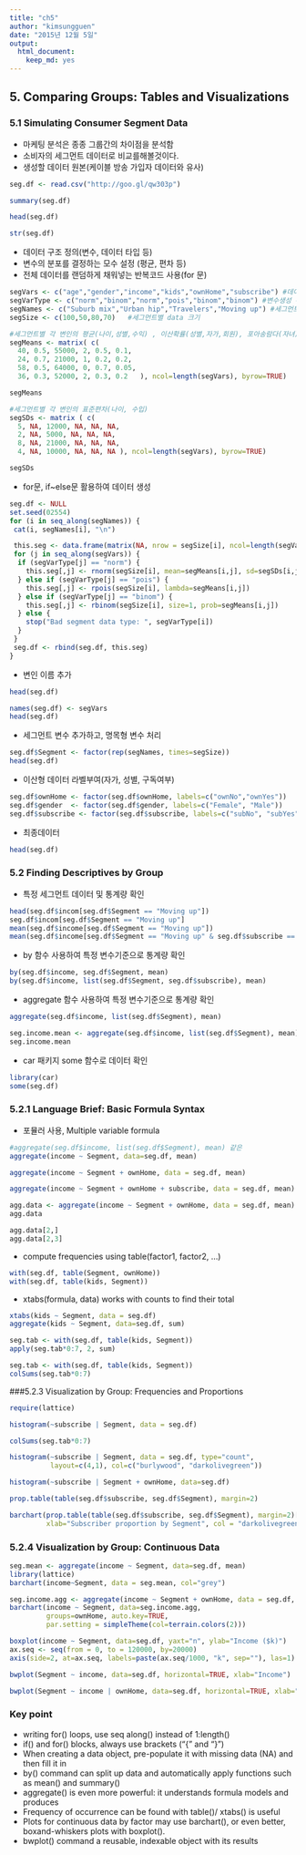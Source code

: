 ```yaml
---
title: "ch5"
author: "kimsungguen"
date: "2015년 12월 5일"
output: 
  html_document: 
    keep_md: yes
---
```


## 5. Comparing Groups: Tables and Visualizations
### 5.1 Simulating Consumer Segment Data
  - 마케팅 분석은 종종 그룹간의 차이점을 분석함
  - 소비자의 세그먼트 데이터로 비교를해볼것이다.
  - 생성할 데이터 원본(케이블 방송 가입자 데이터와 유사)

```r
seg.df <- read.csv("http://goo.gl/qw303p")
```

```r
summary(seg.df)
```


```r
head(seg.df)
```

```r
str(seg.df)
```


  - 데이터 구조 정의(변수, 데이터 타입 등)
  - 변수의 분포를 결정하는 모수 설정 (평균, 편차 등)
  - 전체 데이터를 랜덤하게 채워넣는 반복코드 사용(for 문)

```r
segVars <- c("age","gender","income","kids","ownHome","subscribe") #데이터 변수
segVarType <- c("norm","binom","norm","pois","binom","binom") #변수생성 확률분포
segNames <- c("Suburb mix","Urban hip","Travelers","Moving up") #세그먼트
segSize <- c(100,50,80,70)   #세그먼트별 data 크기

#세그먼트별 각 변인의 평균(나이,성별,수익) , 이산확률(성별,자가,회원), 포아송람다(자녀)
segMeans <- matrix( c(    
  40, 0.5, 55000, 2, 0.5, 0.1,
  24, 0.7, 21000, 1, 0.2, 0.2,
  58, 0.5, 64000, 0, 0.7, 0.05,
  36, 0.3, 52000, 2, 0.3, 0.2   ), ncol=length(segVars), byrow=TRUE)

segMeans
```

```r
#세그먼트별 각 변인의 표준편차(나이, 수입)
segSDs <- matrix ( c(
  5, NA, 12000, NA, NA, NA,
  2, NA, 5000, NA, NA, NA,
  8, NA, 21000, NA, NA, NA,
  4, NA, 10000, NA, NA, NA ), ncol=length(segVars), byrow=TRUE)

segSDs
```

  - for문, if~else문 활용하여 데이터 생성
```r
seg.df <- NULL
set.seed(02554)
for (i in seq_along(segNames)) { 
 cat(i, segNames[i], "\n")

 this.seg <- data.frame(matrix(NA, nrow = segSize[i], ncol=length(segVars)))
 for (j in seq_along(segVars)) {
  if (segVarType[j] == "norm") {
    this.seg[,j] <- rnorm(segSize[i], mean=segMeans[i,j], sd=segSDs[i,j])
  } else if (segVarType[j] == "pois") {
    this.seg[,j] <- rpois(segSize[i], lambda=segMeans[i,j])
  } else if (segVarType[j] == "binom") {
    this.seg[,j] <- rbinom(segSize[i], size=1, prob=segMeans[i,j])
  } else {
    stop("Bad segment data type: ", segVarType[i])
  }
 }
 seg.df <- rbind(seg.df, this.seg)
}
```

  - 변인 이름 추가
```r
head(seg.df)
```

```r
names(seg.df) <- segVars
head(seg.df)
```


  - 세그먼트 변수 추가하고, 명목형 변수 처리

```r
seg.df$Segment <- factor(rep(segNames, times=segSize))
head(seg.df)
```
  
  - 이산형 데이터 라벨부여(자가, 성별, 구독여부)
```r
seg.df$ownHome <- factor(seg.df$ownHome, labels=c("ownNo","ownYes"))
seg.df$gender  <- factor(seg.df$gender, labels=c("Female", "Male"))
seg.df$subscribe <- factor(seg.df$subscribe, labels=c("subNo", "subYes"))
```

  - 최종데이터
```r
head(seg.df)
```


### 5.2 Finding Descriptives by Group
  - 특정 세그먼트 데이터 및 통계량 확인

```r
head(seg.df$incom[seg.df$Segment == "Moving up"])
seg.df$incom[seg.df$Segment == "Moving up"]
mean(seg.df$income[seg.df$Segment == "Moving up"])
mean(seg.df$income[seg.df$Segment == "Moving up" & seg.df$subscribe == "subNo"])
```
  - by 함수 사용하여 특정 변수기준으로 통계량 확인

```r
by(seg.df$income, seg.df$Segment, mean)
by(seg.df$income, list(seg.df$Segment, seg.df$subscribe), mean)

```


  - aggregate 함수 사용하여 특정 변수기준으로 통계량 확인
```r
aggregate(seg.df$income, list(seg.df$Segment), mean)
```

```r
seg.income.mean <- aggregate(seg.df$income, list(seg.df$Segment), mean)
seg.income.mean
```

  - car 패키지 some 함수로 데이터 확인
```r
library(car)
some(seg.df)
```

### 5.2.1 Language Brief: Basic Formula Syntax
  - 포뮬러 사용, Multiple variable formula

```r
#aggregate(seg.df$income, list(seg.df$Segment), mean) 같은 
aggregate(income ~ Segment, data=seg.df, mean)
```

```r
aggregate(income ~ Segment + ownHome, data = seg.df, mean)
```

```r
aggregate(income ~ Segment + ownHome + subscribe, data = seg.df, mean)
```

```r
agg.data <- aggregate(income ~ Segment + ownHome, data = seg.df, mean)
agg.data
```

```r
agg.data[2,]
agg.data[2,3]
```

  - compute frequencies using table(factor1, factor2, …)
```r
with(seg.df, table(Segment, ownHome))
with(seg.df, table(kids, Segment))
```

  - xtabs(formula, data) works with counts to find their total
```r
xtabs(kids ~ Segment, data = seg.df)
aggregate(kids ~ Segment, data=seg.df, sum)
```

```r
seg.tab <- with(seg.df, table(kids, Segment))
apply(seg.tab*0:7, 2, sum)
```
```r
seg.tab <- with(seg.df, table(kids, Segment))
colSums(seg.tab*0:7)
```

###5.2.3 Visualization by Group: Frequencies and Proportions

```r
require(lattice)
```

```r
histogram(~subscribe | Segment, data = seg.df)
```

```r
colSums(seg.tab*0:7)
```

```r
histogram(~subscribe | Segment, data = seg.df, type="count", 
          layout=c(4,1), col=c("burlywood", "darkolivegreen"))
```

```r
histogram(~subscribe | Segment + ownHome, data=seg.df)
```
```r
prop.table(table(seg.df$subscribe, seg.df$Segment), margin=2)          
```

```r
barchart(prop.table(table(seg.df$subscribe, seg.df$Segment), margin=2)[2,],
         xlab="Subscriber proportion by Segment", col = "darkolivegreen")
```         
### 5.2.4 Visualization by Group: Continuous Data

```r
seg.mean <- aggregate(income ~ Segment, data=seg.df, mean)
library(lattice)
barchart(income~Segment, data = seg.mean, col="grey")
```

```r
seg.income.agg <- aggregate(income ~ Segment + ownHome, data = seg.df, mean)
barchart(income ~ Segment, data=seg.income.agg,
         groups=ownHome, auto.key=TRUE,
         par.setting = simpleTheme(col=terrain.colors(2)))
```

```r
boxplot(income ~ Segment, data=seg.df, yaxt="n", ylab="Income ($k)")
ax.seq <- seq(from = 0, to = 120000, by=20000)
axis(side=2, at=ax.seq, labels=paste(ax.seq/1000, "k", sep=""), las=1)
```

```r
bwplot(Segment ~ income, data=seg.df, horizontal=TRUE, xlab="Income")
```

```r
bwplot(Segment ~ income | ownHome, data=seg.df, horizontal=TRUE, xlab="Income")
```

### Key point
  - writing for() loops, use seq along() instead of 1:length()
  - if() and for() blocks, always use brackets (“{” and “}”)
  - When creating a data object, pre-populate it with missing data (NA) and then fill it in
  - by() command can split up data and automatically apply functions such as mean() and summary()
  - aggregate() is even more powerful: it understands formula models and produces
  - Frequency of occurrence can be found with table()/ xtabs() is useful
  - Plots for continuous data by factor may use barchart(), or even better, boxand-whiskers plots with boxplot().
  - bwplot() command a reusable, indexable object with its results